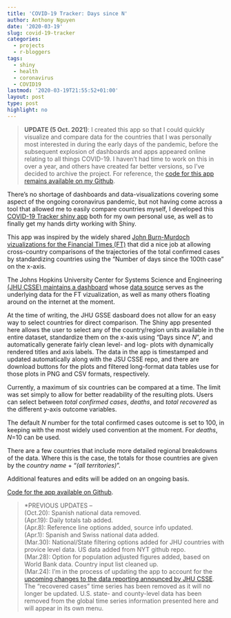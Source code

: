 ```yaml
---
title: 'COVID-19 Tracker: Days since N'
author: Anthony Nguyen
date: '2020-03-19'
slug: covid-19-tracker
categories:
  - projects
  - r-bloggers
tags:
  - shiny
  - health
  - coronavirus
  - COVID19
lastmod: '2020-03-19T21:55:52+01:00'
layout: post
type: post
highlight: no
---
```

>**UPDATE (5 Oct. 2021)**: I created this app so that I could quickly visualize and compare data for the countries that I was personally most interested in during the early days of the pandemic, before the subsequent explosion of dashboards and apps appeared online relating to all things COVID-19. I haven't had time to work on this in over a year, and others have created far better versions, so I've decided to archive the project. For reference, the [code for this app remains available on my Github](https://github.com/anguyen1210/covid19-tracker). 

There's no shortage of dashboards and data-visualizations covering some aspect of the ongoing coronavirus pandemic, but not having come across a tool that allowed me to easily compare countries myself, I developed this [COVID-19 Tracker shiny app]() both for my own personal use, as well as to finally get my hands dirty working with Shiny.

This app was inspired by the widely shared [John Burn-Murdoch vizualizations for the Financial Times (FT)](https://twitter.com/jburnmurdoch/status/1237737352879112194) that did a nice job at allowing cross-country comparisons of the trajectories of the total confirmed cases by standardizing countries using the "Number of days since the 100th case" on the x-axis.

The Johns Hopkins University Center for Systems Science and Engineering [(JHU CSSE) maintains a dashboard](https://coronavirus.jhu.edu/map.html) whose [data source](https://github.com/CSSEGISandData/COVID-19) serves as the underlying data for the FT vizualization, as well as many others floating around on the internet at the moment. 

At the time of writing, the JHU GSSE dasboard does not allow for an easy way to select countries for direct comparison. The Shiny app presented here allows the user to select any of the country/region units available in the entire dataset, standardize them on the x-axis using "Days since *N*", and automatically generate fairly clean level- and log- plots with dynamically rendered titles and axis labels. The data in the app is timestamped and updated automatically along with the JSU CSSE repo, and there are download buttons for the plots and filtered long-format data tables use for those plots in PNG and CSV formats, respectively. 

Currently, a maximum of six countries can be compared at a time. The limit was set simply to allow for better readability of the resulting plots. Users can select between *total confirmed cases*, *deaths*, and *total recovered* as the different y-axis outcome variables. 

The default *N* number for the total confirmed cases outcome is set to 100, in keeping with the most widely used convention at the moment. For *deaths*, *N*=10 can be used.  
 
There are a few countries that include more detailed regional breakdowns of the data. Where this is the case, the totals for those countries are given by the *country name* + "*(all territories)*".

Additional features and edits will be added on an ongoing basis.   
  
[Code for the app available on Github](https://github.com/anguyen1210/covid19-tracker). 

> *PREVIOUS UPDATES --  
(Oct.20): Spanish national data removed.  
(Apr.19): Daily totals tab added.      
(Apr.8): Reference line options added, source info updated.    
(Apr.1): Spanish and Swiss national data added.      
(Mar.30): National/State filtering options added for JHU countries with provice level data. US data added from NYT github repo.  
(Mar.28): Option for population adjusted figures added, based on World Bank data. Country input list cleaned up.   
(Mar.24): I'm in the process of updating the app to account for the [upcoming changes to the data reporting announced by JHU CSSE](https://github.com/CSSEGISandData/COVID-19/issues/1250). The "recovered cases" time series has been removed as it will no longer be updated. U.S. state- and county-level data has been removed from the global time series information presented here and will appear in its own menu. 


